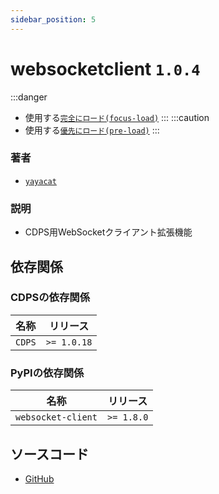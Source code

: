 ```yaml
---
sidebar_position: 5
---
```


# websocketclient `1.0.4`
:::danger
- 使用する[`完全にロード(focus-load)`](../more/focus_load.mdx)
:::
:::caution
- 使用する[`優先にロード(pre-load)`](../more/pre_load.mdx)
:::
### 著者
- [`yayacat`](https://github.com/yayacat)
### 説明
- CDPS用WebSocketクライアント拡張機能
## 依存関係
### CDPSの依存関係
| 名称 | リリース |
| --------- | ---------- |
| `CDPS`|  `>= 1.0.18`  |
### PyPIの依存関係
| 名称 | リリース |
| --------- | ---------- |
| `websocket-client`|  `>= 1.8.0`  |
## ソースコード
- [GitHub](https://github.com/ExpTechTW/CDPS-websocketclient)